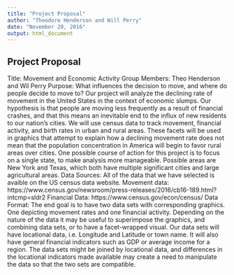 ```yaml
---
title: "Project Proposal"
author: "Theodore Henderson and Will Perry"
date: "November 20, 2016"
output: html_document
---
```


## Project Proposal


Title: Movement and Economic Activity
Group Members: Theo Henderson and Wil Perry
Purpose: What influences the decision to move, and where do people decide to move to? Our project will analyze the declining rate of movement in the United States in the context of economic slumps. Our hypothesis is that people are moving less frequently as a result of financial crashes, and that this means an inevitable end to the influx of new residents to our nation’s cities. We will use census data to track movement, financial activity, and birth rates in urban and rural areas. These facets will be used in graphics that attempt to explain how a declining movement rate does not mean that the population concentration in America will begin to favor rural areas over cities. 
One possible course of action for this project is to focus on a single state, to make analysis more manageable. Possible areas are New York and Texas, which both have multiple significant cities and large agricultural areas.
Data Sources: All of the data that we have selected is avaible on the US census data website.
Movement data: https://www.census.gov/newsroom/press-releases/2016/cb16-189.html?intcmp=sldr2
Financial Data: https://www.census.gov/econ/census/
Data Format: The end goal is to have two data sets with corresponding graphics. One depicting movement rates and one financial activity. Depending on the nature of the data it may be useful to superimpose the graphics, and combining data sets, or to have a facet-wrapped visual. Our data sets will have locational data, i.e. Longitude and Latitude or town name. It will also have general financial indicators such as GDP or average income for a region. The data sets might be joined by locational data, and differences in the locational indicators made available may create a need to manipulate the data so that the two sets are compatible. 


